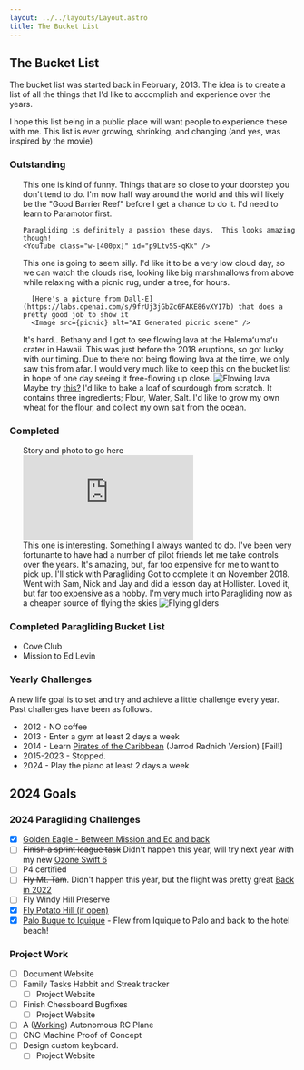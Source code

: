 ```yaml
---
layout: ../../layouts/Layout.astro
title: The Bucket List
---
```




<title>The Bucket List</title>

## The Bucket List

The bucket list was started back in February, 2013. The idea is to create a list of all the things that I'd like to accomplish and experience over the years.

I hope this list being in a public place will want people to experience these with me. This list is ever growing, shrinking, and changing (and yes, was inspired by the movie)

### Outstanding

<ul>
  <Item client:only="react" title="Scuba dive the Great Barrier Reef">
    This one is kind of funny.  Things that are so close to your doorstep you don't tend to do.
    I'm now half way around the world and this will likely be the "Good Barrier Reef" before I get a chance to do it.
  </Item>
  <Item client:only="react" title="Paramotor Horseshoe Bend">
    I'd need to learn to Paramotor first.

    Paragliding is definitely a passion these days.  This looks amazing though!
    <YouTube class="w-[400px]" id="p9Ltv5S-qKk" />

  </Item>
  <Item client:only="react" title="Picnic under a tree watching clouds from above">
      This one is going to seem silly.  I'd like it to be a very low cloud day, so we can watch the clouds rise, looking like big marshmallows from above while relaxing with a picnic rug, under a tree, for hours.

      [Here's a picture from Dall-E](https://labs.openai.com/s/9frUj3jGbZc6FAKE86vXY17b) that does a pretty good job to show it
      <Image src={picnic} alt="AI Generated picnic scene" />

  </Item>
  <Item client:only="react" title="Learn to Kite Surf" />
  <Item client:only="react" title="See something majestic" />
  <Item client:only="react" title="Ski down a double black run at Perisher (confidently)" />
  <Item client:only="react" title="Learn Flight of the Bublebee on Piano">
    It's hard..
    <YouTube class="w-[400px]" id="QZWW5xG_1wM" />
  </Item>
  <Item client:only="react" title="Write a piece of music I'm very proud of" />
  <Item client:only="react" title="See flowing lava">
    Bethany and I got to see flowing lava at the Halemaʻumaʻu crater in Hawaii. This was just before the 2018 eruptions, so got lucky with our timing. Due to there not being flowing lava at the time, we only saw this from afar. I would very much like to keep this on the bucket list in hope of one day seeing it free-flowing up close.
    <Image src={lava} alt="Flowing lava" />
  </Item>
  <Item client:only="react" title="Visit the Maldives (Nathan Hu recommends Tahiti instead)" />
  <Item client:only="react" title="Maintain a bee hive" />
  <Item client:only="react" title="Snow Mobile">
    Maybe try <a href="https://laketahoesnowmobile.com/book-your-tour-now/">this?</a>
  </Item>
  <Item client:only="react" title="Bake a loaf of sourdough from Scratch (more scratch than you'd imagine)">
    I'd like to bake a loaf of sourdough from scratch.  It contains three ingredients; Flour, Water, Salt.
    I'd like to grow my own wheat for the flour, and collect my own salt from the ocean.
  </Item>
  <Item client:only="react" title="[Paragliding] Get to 15,000 ft of altitude" />
</ul>

### Completed

<ul>
  <Item client:only="react" title="White water rafing down a river">
    Story and photo to go here
  </Item>
  <Item
    client:only="react"
    title="Sky Diving (done twice, Completed last in 2012)"
  />
  <Item client:only="react" title="Skydive Solo (completed late 2013)">
    <div css="padding:56.25% 0 0 0;position:relative;">
      <iframe
        src="https://player.vimeo.com/video/87970062?badge=0&amp;autopause=0&amp;quality_selector=1&amp;player_id=0&amp;app_id=58479"
        frameborder="0"
        allow="autoplay; fullscreen; picture-in-picture"
        css="position:absolute;top:0;left:0;width:100%;height:100%;"
        title="Skydiving Adventure 2013"
      ></iframe>
    </div>
    <script src="https://player.vimeo.com/api/player.js"></script>
  </Item>
  <Item
    client:only="react"
    title="Hang Gliding (completed 20th December, 2012)"
  />
  <Item client:only="react" title="CCNA Certified (Completed early 2012)" />
  <Item client:only="react" title="Fly a plane (Completed early 2012)">
    This one is interesting. Something I always wanted to do. I've been very
    fortunante to have had a number of pilot friends let me take controls over
    the years. It's amazing, but, far too expensive for me to want to pick up.
    I'll stick with Paragliding
  </Item>
  <Item client:only="react" title="Fly a glider">
    Got to complete it on November 2018. Went with Sam, Nick and Jay and did a
    lesson day at Hollister. Loved it, but far too expensive as a hobby. I'm
    very much into Paragliding now as a cheaper source of flying the skies
    <Image src={glider} alt="Flying gliders" />
  </Item>
</ul>

### Completed Paragliding Bucket List

- Cove Club
- Mission to Ed Levin

### Yearly Challenges

A new life goal is to set and try and achieve a little challenge every year. Past challenges have been as follows.

- 2012 - NO coffee
- 2013 - Enter a gym at least 2 days a week
- 2014 - Learn [Pirates of the Caribbean](https://www.youtube.com/watch?v=n4JD-3-UAzM) (Jarrod Radnich Version) [Fail!]
- 2015-2023 - Stopped.
- 2024 - Play the piano at least 2 days a week

## 2024 Goals

### 2024 Paragliding Challenges
- [x] [Golden Eagle - Between Mission and Ed and back](/flying/flight/2024-10-30-XFH-000-01)
- [ ] ~~Finish a sprint league task~~ Didn't happen this year, will try next year with my new [Ozone Swift 6](/flying/wing/Ozone-Swift-6)
- [ ] P4 certified
- [ ] ~~Fly Mt. Tam~~.  Didn't happen this year, but the flight was pretty great [Back in 2022](/flying/flight/2022-10-02-XFH-000-01)
- [ ] Fly Windy Hill Preserve
- [x] [Fly Potato Hill (if open)](/flying/flight/2024-07-27-XFH-000-01)
- [x] [Palo Buque to Iquique](/flying/flight/2024-11-13-XFH-000-01) - Flew from Iquique to Palo and back to the hotel beach!

### Project Work

- [ ] Document Website
- [ ] Family Tasks Habbit and Streak tracker
  - [ ] Project Website
- [ ] Finish Chessboard Bugfixes
  - [ ] Project Website
- [ ] A ([Working](https://www.scottyob.com/post/2022-11-27-ardupilot-postmortem/)) Autonomous RC Plane
- [ ] CNC Machine Proof of Concept
- [ ] Design custom keyboard.
  - [ ] Project Website

